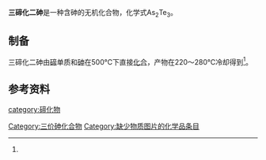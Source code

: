 {{chembox
| verifiedrevid = 
|   Name = 三碲化二砷
|   NameEn = Arsenic(III) Telluride
|   ImageFile = 
|   ImageName = 
|   OtherNames = 碲化亞砷
| Section1 = {{Chembox Identifiers
|   InChI = 
| SMILES = 
| InChIKey = 
| StdInChI_Ref = 
| StdInChI = 
| StdInChIKey_Ref = 
| StdInChIKey = 
| CASNo = 12044-54-1
|   CASNo_Ref = {{cascite|correct|CAS}}
|   PubChem = 
| ChemSpiderID_Ref = 
| ChemSpiderID=
|   RTECS = 
  }}
| Section2 = {{Chembox Properties
|   Formula = As<sub>2</sub>Te<sub>3</sub>
|   MolarMass = 532.653
|   Appearance = 
|   Density = 6250kg·m<sup>-3</sup><ref name=wc-as>《无机化学丛书》.第四卷 氮 磷 砷分族. 张青莲 主编. 科学出版社. '''2.6 砷的硫属化合物'''. P<sub>320</sub>. 2.6.2 砷的硒化物和碲化物</ref>
|   Solubility = 
|   SolubleOther = 
|   MeltingPtC = 360
|   BoilingPtC = 
|   RefractIndex =
|   Viscosity = 
  }}
| Section7 = {{Chembox Hazards
|   EUClass = 
|   RPhrases = 
|   SPhrases = 
|   NFPA-H = 
|   NFPA-R = 
|   NFPA-F = 
|   LD50 = 
  }}
| Section8 = {{Chembox Related
|  OtherAnions = [[三氧化二砷|三氧化二砷]]<br />[[三硫化二砷|三硫化二砷]]<br />[[三硒化二砷|三硒化二砷]]
|  OtherCations = [[碲化氢|碲化氢]]
|  OtherFunctn = 
|  Function = 
|  OtherCpds = }}
}}
'''三碲化二砷'''是一种含砷的无机化合物，化学式As<sub>2</sub>Te<sub>3</sub>。
==制备==
三碲化二砷由[[碲|碲]]单质和[[砷|砷]]在500℃下直接[[化合|化合]]，产物在220～280℃冷却得到<ref name=wc-as />。
==参考资料==
{{reflist}}
{{砷化合物}}
{{碲化物}}
[[category:碲化物|category:碲化物]]
[[Category:三价砷化合物|Category:三价砷化合物]]
[[Category:缺少物质图片的化学品条目|Category:缺少物质图片的化学品条目]]